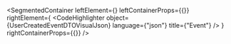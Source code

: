 
<SegmentedContainer
  leftElement={<UserCreatedEventDTODesc />}
  leftContainerProps={{}}
  rightElement={
    <CodeHighlighter
      object={UserCreatedEventDTOVisualJson}
      language={"json"}
      title={"Event"}
    />
  }
  rightContainerProps={{}}
/>
